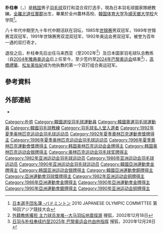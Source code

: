 {{noteTA|G1=Badminton}}
{{Infobox Badminton player
| playername              = 朴柱奉
| romanizedname           = {{lang|en|Park Joo-bong}}
| image                   = 
| size                    = 
| caption                 =
| nickname                = 
| birth_name              = 
| date_of_birth           = {{birth date and age|1964|12|5}}
| place_of_birth          = 
| date_of_death           = 
| residence               =
| height                  = {{height|m=1.82}}
| weight                  = 
| handedness              = 
| country                 = {{KOR}}
| years_started           = 
| years_retired           = 
| coach                   = 
| event                   = 男子雙打、混合雙打
| highest_ranking         = 第1位（男雙-[[金文秀|金文秀]]）<br/>第1位（混雙-[[羅景民|羅景民]]）
| date_of_highest_ranking = 
| current_ranking         = 現已退役
| date_of_current_ranking = 
| played                  = 
| titles                  = [[File:Gold_medal_olympic.svg|15px]] [[夏季奧林匹克運動會羽毛球比賽|奧運會]]：1（男雙）<br/>[[File:Gold_medal_world_centered-2.svg|15px]] [[世界羽毛球錦標賽|世錦賽]]：2（男雙）<br/>[[File:Gold_medal_world_centered-2.svg|15px]] [[世界羽毛球錦標賽|世錦賽]]：3（混雙）<br/>[[File:Simple_silver_cup.svg|15px]] [[羽毛球世界盃|世界盃]]：3（男雙）<br/>[[File:Simple_silver_cup.svg|15px]] [[羽毛球世界盃|世界盃]]：1（混雙）<br/>[[File:Simple_silver_cup.svg|15px]] [[蘇迪曼盃|蘇迪曼盃]]：2
| bwf_profile             = 68C5A336-BB10-4CC8-95D0-92744E9068D9
| bwf_id                  = 428
| updated                 = 
| medaltemplates          =
}}
{{MedalTableTop|width=286px}}
{{MedalCountry|{{KOR}}}}
{{MedalSport|男子[[羽毛球|羽毛球]]}}
{{MedalCompetition|[[夏季奧林匹克運動會羽毛球比賽|夏季奧林匹克運動會]]}}
{{MedalGold  | [[1992年夏季奧林匹克運動會|1992年 巴塞隆拿]] | [[1992年夏季奧林匹克運動會羽毛球比賽|男子雙打]]}}
{{MedalSilver| [[1996年夏季奧林匹克運動會|1996年 亞特蘭大]] | [[1996年夏季奧林匹克運動會羽毛球比賽|混合雙打]]}}
{{MedalCompetition|[[世界羽毛球錦標賽|世界錦標賽]]}}
{{MedalBronze| [[1983年世界羽毛球錦標賽|1983年 哥本哈根]] | 男子雙打}}
{{MedalGold  | [[1985年世界羽毛球錦標賽|1985年 卡爾加里]] | 男子雙打}}
{{MedalGold  | 1985年 卡爾加里 | 混合雙打}}
{{MedalBronze| [[1987年世界羽毛球錦標賽|1987年 北京]] | 男子雙打}}
{{MedalGold  | [[1989年世界羽毛球錦標賽|1989年 雅加達]] | 混合雙打}}
{{MedalGold  | [[1991年世界羽毛球錦標賽|1991年 哥本哈根]] | 男子雙打}}
{{MedalGold  | 1991年 哥本哈根 | 混合雙打}}
{{MedalCompetition|[[羽毛球世界杯|世界杯]]}}
{{MedalGold  | [[1983年羽毛球世界杯|1983年 吉隆坡]] | 男子雙打}}
{{MedalBronze| [[1986年羽毛球世界杯|1986年 雅加達]] | 男子雙打}}
{{MedalGold  | [[1987年羽毛球世界杯|1987年 吉隆坡]] | 男子雙打}}
{{MedalSilver| [[1988年羽毛球世界杯|1988年 雅加達]] | 混合雙打}}
{{MedalGold  | [[1989年羽毛球世界杯|1989年 廣州]] | 男子雙打}}
{{MedalGold  | 1989年 廣州 | 混合雙打}}
{{MedalSilver| [[1991年羽毛球世界杯|1991年 澳門]] | 男子雙打}}
{{MedalCompetition|[[蘇迪曼盃|蘇迪曼盃]]}}
{{MedalSilver| [[1989年湯姆斯盃|1989年 雅加達]] | 混合團體}}
{{MedalGold  | [[1991年湯姆斯盃|1991年 哥本哈根]] | 混合團體}}
{{MedalGold  | [[1993年湯姆斯盃|1993年 伯明罕]] | 混合團體}}
{{MedalCompetition|[[湯姆斯盃|湯姆斯盃]]}}
{{MedalBronze| [[1992年湯姆斯盃|1992年 吉隆坡]] | 男子團體}}
{{MedalCompetition | [[亞洲運動會羽毛球比賽|亞洲運動會]]}}
{{MedalBronze| [[1982年亞洲運動會羽毛球比賽|1982 新德里]] | 男子團體}}
{{MedalBronze| 1982 新德里 | 男子雙打}}
{{MedalGold  | [[1986年亞洲運動會羽毛球比賽|1986 首爾]] | 男子團體}}
{{MedalGold  | 1986 首爾 | 男子雙打}}
{{MedalGold  | 1986 首爾 | 混合雙打}}
{{MedalBronze| [[1990年亞洲運動會羽毛球比賽|1990 北京]] | 男子團體}}
{{MedalSilver| 1990 北京 | 男子雙打}}
{{MedalGold  | 1990 北京 | 混合雙打}}
{{MedalCompetition| [[亞洲羽毛球錦標賽|亞洲錦標賽]]}}
{{MedalBronze| [[1983年亞洲羽毛球錦標賽|1983 加爾各答]] | 男子單打}}
{{MedalGold  | 1983 加爾各答 | 混合雙打}}
{{MedalGold  | [[1985年亞洲羽毛球錦標賽|1985 吉隆坡]] | 男子雙打}}
{{MedalBronze| [[1987年亞洲羽毛球錦標賽|1987 三寶瓏]] | 男子團體}}
{{MedalBronze| [[1989年亞洲羽毛球錦標賽|1989 上海]] | 男子團體}}
{{MedalGold  | [[1991年亞洲羽毛球錦標賽|1991 吉隆坡]] | 男子雙打}}
{{MedalGold  | 1991 吉隆坡 | 混合雙打}}
{{MedalBottom}}
{{Infobox Korean name
|hangul= 박주봉
|hanja= 朴柱奉
|rr= Bak Ju-bong
|mr= Pak Chu-bong
|context=
|img= 
|caption= 
}}
'''朴柱奉'''（{{lang-ko|'''박주봉'''}}，{{bd|1964年|12月5日||}}）是[[韩国|韩国]]男子[[羽毛球|羽毛球]]双打和混合双打选手，現為日本羽毛球國家隊總教練。[[全羅北道|全羅北道]][[任實郡|任實郡]]出生，畢業於全州農林高校、[[韓国体育大学|韓国体育大学]]及[[順天鄉大学校|順天鄉大学校]]大学院<ref>[http://www.joc.or.jp/int_games/asia/2010/pdf/member/22_badminton.pdf 日本選手団名簿 -バドミントン] {{Wayback|url=http://www.joc.or.jp/int_games/asia/2010/pdf/member/22_badminton.pdf |date=20190626054123 }}2010 JAPANESE OLYMPIC COMMITTEE  第16回アジア競技大会{{ja}}</ref>。

八十年代中期至九十年代中期活跃在羽坛，1985年[[世界羽毛球錦標賽|世锦赛]]男双冠军，1989年世锦赛混双冠军，1991年世锦赛男双混双冠军，1992年奥运会男双冠军。被誉为百年一遇的双打奇才。

退役之后，朴柱奉先后出任马来西亚（至2002年<ref>[https://sports.sohu.com/65/59/news205065965.shtml 外籍教练撂担 主力球员发难--大马羽坛地震探源] {{Wayback|url=https://sports.sohu.com/65/59/news205065965.shtml |date=20050908020948 }}搜狐，2002年12月18日</ref>）及日本国家羽毛球队总教练（自[[2004年雅典奥运会|2004年雅典奥运会]]后上任至今，至少签约至[[2024年巴黎奥运会|2024年巴黎奥运会]]结束<ref>[https://www.sohu.com/a/440942733_114977 日羽与朴柱奉续约至2025年 巴黎奥运会也由他指挥] {{Wayback|url=https://www.sohu.com/a/440942733_114977 |date=20220319145615 }}搜狐，2020年12月28日</ref>），[[高橋禮華|高橋禮華]]、[[松友美佐紀|松友美佐紀]]成为他执教的第一个双打组合奥运冠军。

== 參考資料 ==
{{Reflist}}

== 外部連結 ==
*{{IOC profile|id=joo-bong-park}}

{{Navboxes
|title=羽毛球冠軍頭銜
|list=
{{奧林匹克運動會羽毛球男子雙打冠軍}}
{{世界羽毛球錦標賽男雙冠軍}}
{{世界羽毛球錦標賽混雙冠軍}}
{{苏迪曼杯冠军}}
{{亚洲运动会羽毛球比赛男子双打冠军}}
{{亚洲运动会羽毛球比赛混合双打冠军}}
{{亚洲运动会羽毛球比赛男子团体冠军}}
{{亚洲羽毛球锦标赛混合双打冠军}}
}}
{{Authority control}}

{{DEFAULTSORT:Park Joo-bong}}
[[Category:朴姓|Category:朴姓]]
[[Category:韓國退役羽毛球運動員|Category:韓國退役羽毛球運動員]]
[[Category:韓國奧運羽毛球運動員|Category:韓國奧運羽毛球運動員]]
[[Category:韓國羽毛球教練|Category:韓國羽毛球教練]]
[[Category:羽毛球名人堂入選者|Category:羽毛球名人堂入選者]]
[[Category:1992年夏季奥林匹克运动会羽毛球运动员|Category:1992年夏季奥林匹克运动会羽毛球运动员]]
[[Category:1992年夏季奧林匹克運動會獎牌得主|Category:1992年夏季奧林匹克運動會獎牌得主]]
[[Category:1996年夏季奥林匹克运动会羽毛球运动员|Category:1996年夏季奥林匹克运动会羽毛球运动员]]
[[Category:1996年夏季奧林匹克運動會獎牌得主|Category:1996年夏季奧林匹克運動會獎牌得主]]
[[Category:韩国奥林匹克运动会金牌得主|Category:韩国奥林匹克运动会金牌得主]]
[[Category:韩国奥林匹克运动会银牌得主|Category:韩国奥林匹克运动会银牌得主]]
[[Category:奥林匹克运动会羽毛球奖牌得主|Category:奥林匹克运动会羽毛球奖牌得主]]
[[Category:1982年亚洲运动会羽毛球运动员|Category:1982年亚洲运动会羽毛球运动员]]
[[Category:1986年亚洲运动会羽毛球运动员|Category:1986年亚洲运动会羽毛球运动员]]
[[Category:1990年亚洲运动会羽毛球运动员|Category:1990年亚洲运动会羽毛球运动员]]
[[Category:韓國亞洲運動會金牌得主|Category:韓國亞洲運動會金牌得主]]
[[Category:韩国亚洲运动会银牌得主|Category:韩国亚洲运动会银牌得主]]
[[Category:韓國亞洲運動會銅牌得主|Category:韓國亞洲運動會銅牌得主]]
[[Category:亞洲運動會羽球獎牌得主|Category:亞洲運動會羽球獎牌得主]]
[[Category:1982年亚洲运动会铜牌得主|Category:1982年亚洲运动会铜牌得主]]
[[Category:1986年亞洲運動會金牌得主|Category:1986年亞洲運動會金牌得主]]
[[Category:1990年亞洲運動會金牌得主|Category:1990年亞洲運動會金牌得主]]
[[Category:1990年亞洲運動會銀牌得主|Category:1990年亞洲運動會銀牌得主]]
[[Category:1990年亚洲运动会铜牌得主|Category:1990年亚洲运动会铜牌得主]]